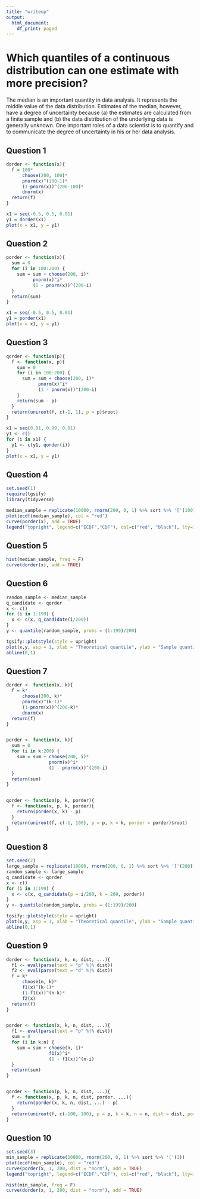 ```yaml
---
title: "writeup"
output:
  html_document:
    df_print: paged
---
```


# Which quantiles of a continuous distribution can one estimate with more precision?

The median is an important quantity in data analysis. It represents the middle value of the data distribution. Estimates of the median, however, have a degree of uncertainty because (a) the estimates are calculated from a finite sample and (b) the data distribution of the underlying data is generally unknown. One important roles of a data scientist is to quantify and to communicate the degree of uncertainty in his or her data analysis.

## Question 1

```r
dorder <- function(x){
  f = 100*
      choose(200, 100)*
      pnorm(x)^(100-1)*
      (1-pnorm(x))^(200-100)*
      dnorm(x)
  return(f)
}

x1 = seq(-0.5, 0.5, 0.01)
y1 = dorder(x1)
plot(x = x1, y = y1)
```

## Question 2

```r
porder <- function(x){
  sum = 0
  for (i in 100:200) {
    sum = sum + choose(200, i)*
          pnorm(x)^i*
          (1 - pnorm(x))^(200-i)
  }
  return(sum)
}

x1 = seq(-0.5, 0.5, 0.01)
y1 = porder(x1)
plot(x = x1, y = y1)
```

## Question 3

```r
qorder <- function(p){
  f <- function(x, p){
    sum = 0
    for (i in 100:200) {
      sum = sum + choose(200, i)*
            pnorm(x)^i*
            (1 - pnorm(x))^(200-i)
    }
    return(sum - p)
  } 
  return(uniroot(f, c(-1, 1), p = p)$root)
}

x1 = seq(0.01, 0.99, 0.01)
y1 <- c()
for (i in x1) {
  y1 <- c(y1, qorder(i))
}
plot(x = x1, y = y1)
```

## Question 4

```r
set.seed(1)
require(tgsify)
library(tidyverse)

median_sample = replicate(10000, rnorm(200, 0, 1) %>% sort %>% '['(100))
plot(ecdf(median_sample), col = "red")
curve(porder(x), add = TRUE)
legend("topright", legend=c("ECDF","CDF"), col=c("red", "black"), lty=1, lwd=2)       
```

## Question 5

```r
hist(median_sample, freq = F)
curve(dorder(x), add = TRUE)
```

## Question 6

```r
random_sample <- median_sample
q_candidate <- qorder
x <- c()
for (i in 1:199) {
  x <- c(x, q_candidate(i/200))
}
y <- quantile(random_sample, probs = (1:199)/200)

tgsify::plotstyle(style = upright)
plot(x,y, asp = 1, xlab = "Theoretical quantile", ylab = "Sample quantile")
abline(0,1)
```

## Question 7

```r
dorder <- function(x, k){
  f = k*
      choose(200, k)*
      pnorm(x)^(k-1)*
      (1-pnorm(x))^(200-k)*
      dnorm(x)
  return(f)
}


porder <- function(x, k){
  sum = 0
  for (i in k:200) {
    sum = sum + choose(200, i)* 
                pnorm(x)^i*
                (1 - pnorm(x))^(200-i)
  }
  return(sum)
}


qorder <- function(p, k, porder){
  f <- function(x, p, k, porder){
    return(porder(x, k) - p)
  } 
  return(uniroot(f, c(-1, 100), p = p, k = k, porder = porder)$root)
}
```

## Question 8

```r
set.seed(2)
large_sample = replicate(10000, rnorm(200, 0, 1) %>% sort %>% '['(200))
random_sample <- large_sample
q_candidate <- qorder
x <- c()
for (i in 1:199) {
  x <- c(x, q_candidate(p = i/200, k = 200, porder))
}
y <- quantile(random_sample, probs = (1:199)/200)

tgsify::plotstyle(style = upright)
plot(x,y, asp = 1, xlab = "Theoretical quantile", ylab = "Sample quantile")
abline(0,1)
```

## Question 9

```r
dorder <- function(x, k, n, dist, ...){
  f1 <- eval(parse(text = "p" %|% dist))
  f2 <- eval(parse(text = "d" %|% dist))
  f = k*
      choose(n, k)*
      f1(x)^(k-1)*
      (1-f1(x))^(n-k)*
      f2(x)
  return(f)
}


porder <- function(x, k, n, dist, ...){
  f1 <- eval(parse(text = "p" %|% dist))
  sum = 0
  for (i in k:n) {
    sum = sum + choose(n, i)* 
                f1(x)^i*
                (1 - f1(x))^(n-i)
  }
  return(sum)
}


qorder <- function(p, k, n, dist, ...){
  f <- function(x, p, k, n, dist, porder, ...){
    return(porder(x, k, n, dist, ...) - p)
  } 
  return(uniroot(f, c(-100, 100), p = p, k = k, n = n, dist = dist, porder = porder, ... = ...)$root)
}
```

## Question 10

```r
set.seed(3)
min_sample = replicate(10000, rnorm(200, 0, 1) %>% sort %>% '['(1))
plot(ecdf(min_sample), col = "red")
curve(porder(x, 1, 200, dist = "norm"), add = TRUE)
legend("topright", legend=c("ECDF","CDF"), col=c("red", "black"), lty=1, lwd=2)   

hist(min_sample, freq = F)
curve(dorder(x, 1, 200, dist = "norm"), add = TRUE)
```